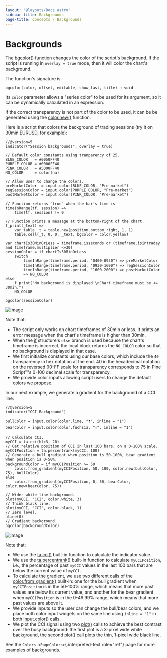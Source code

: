 ```yaml
---
layout: '@layouts/Docs.astro'
sidebar-title: Backgrounds
page-title: Concepts / Backgrounds
---
```


# Backgrounds 


The
[bgcolor()](https://www.tradingview.com/pine-script-reference/v5/#fun_bgcolor)
function changes the color of the script\'s background. If the script is
running in `overlay = true` mode, then it will color the chart\'s
background.

The function\'s signature is:

``` text
bgcolor(color, offset, editable, show_last, title) → void
```

Its `color` parameter allows a \"series color\" to be used for its
argument, so it can be dynamically calculated in an expression.

If the correct transparency is not part of the color to be used, it can
be be generated using the
[color.new()](https://www.tradingview.com/pine-script-reference/v5/#fun_color%7Bdot%7Dnew)
function.

Here is a script that colors the background of trading sessions (try it
on 30min EURUSD, for example):

``` pine
//@version=5
indicator("Session backgrounds", overlay = true)

// Default color constants using tranparency of 25.
BLUE_COLOR   = #0050FF40
PURPLE_COLOR = #0000FF40
PINK_COLOR   = #5000FF40
NO_COLOR     = color(na)

// Allow user to change the colors.
preMarketColor  = input.color(BLUE_COLOR, "Pre-market")
regSessionColor = input.color(PURPLE_COLOR, "Pre-market")
postMarketColor = input.color(PINK_COLOR, "Pre-market")

// Function returns `true` when the bar's time is 
timeInRange(tf, session) => 
    time(tf, session) != 0

// Function prints a message at the bottom-right of the chart.
f_print(_text) => 
    var table _t = table.new(position.bottom_right, 1, 1)
    table.cell(_t, 0, 0, _text, bgcolor = color.yellow)

var chartIs30MinOrLess = timeframe.isseconds or (timeframe.isintraday and timeframe.multiplier <=30)
sessionColor = if chartIs30MinOrLess
    switch
        timeInRange(timeframe.period, "0400-0930") => preMarketColor
        timeInRange(timeframe.period, "0930-1600") => regSessionColor
        timeInRange(timeframe.period, "1600-2000") => postMarketColor
        => NO_COLOR
else
    f_print("No background is displayed.\nChart timeframe must be <= 30min.")
    NO_COLOR

bgcolor(sessionColor)
```

![image](@assets/concepts/Backgrounds-Sessions.png)

Note that:

-   The script only works on chart timeframes of 30min or less. It
    prints an error message when the chart\'s timeframe is higher than
    30min.
-   When the
    [if](https://www.tradingview.com/pine-script-reference/v5/#kw_if)
    structure\'s `else` branch is used because the chart\'s timeframe is
    incorrect, the local block returns the `NO_COLOR` color so that no
    background is displayed in that case.
-   We first initialize constants using our base colors, which include
    the `40` transparency in hex notation at the end. 40 in the
    hexadecimal notation on the reversed 00-FF scale for transparency
    corresponds to 75 in Pine Script™\'s 0-100 decimal scale for
    transparency.
-   We provide color inputs allowing script users to change the default
    colors we propose.

In our next example, we generate a gradient for the background of a CCI
line:

``` pine
//@version=5
indicator("CCI Background")

bullColor = input.color(color.lime, "🠅", inline = "1")
bearColor = input.color(color.fuchsia, "🠇", inline = "1")

// Calculate CCI.
myCCI = ta.cci(hlc3, 20)
// Get relative position of CCI in last 100 bars, on a 0-100% scale.
myCCIPosition = ta.percentrank(myCCI, 100)
// Generate a bull gradient when position is 50-100%, bear gradient when position is 0-50%.
backgroundColor = if myCCIPosition >= 50
    color.from_gradient(myCCIPosition, 50, 100, color.new(bullColor, 75), bullColor)
else
    color.from_gradient(myCCIPosition, 0, 50, bearColor, color.new(bearColor, 75))

// Wider white line background.
plot(myCCI, "CCI", color.white, 3)
// Think black line.
plot(myCCI, "CCI", color.black, 1)
// Zero level.
hline(0)
// Gradient background.
bgcolor(backgroundColor)
```

![image](images/Backgrounds-CCI.png)

Note that:

-   We use the
    [ta.cci()](https://www.tradingview.com/pine-script-reference/v5/#fun_ta%7Bdot%7Dcci)
    built-in function to calculate the indicator value.
-   We use the
    [ta.percentrank()](https://www.tradingview.com/pine-script-reference/v5/#ta.percentrank)
    built-in function to calculate `myCCIPosition`, i.e., the percentage
    of past `myCCI` values in the last 100 bars that are below the
    current value of `myCCI`.
-   To calculate the gradient, we use two different calls of the
    [color.from_gradient()](https://www.tradingview.com/pine-script-reference/v5/#fun_color%7Bdot%7Dfrom_gradient)
    built-in: one for the bull gradient when `myCCIPosition` is in the
    50-100% range, which means that more past values are below its
    current value, and another for the bear gradient when
    `myCCIPosition` is in the 0-49.99% range, which means that more past
    values are above it.
-   We provide inputs so the user can change the bull/bear colors, and
    we place both color input widgets on the same line using
    `inline = "1"` in both
    [input.color()](https://www.tradingview.com/pine-script-reference/v5/#fun_input%7Bdot%7Dcolor)
    calls.
-   We plot the CCI signal using two
    [plot()](https://www.tradingview.com/pine-script-reference/v5/#fun_plot)
    calls to achieve the best contrast over the busy background: the
    first plot is a 3-pixel wide white background, the second
    [plot()](https://www.tradingview.com/pine-script-reference/v5/#fun_plot)
    call plots the thin, 1-pixel wide black line.

See the `Colors <PageColors>`{.interpreted-text role="ref"} page for
more examples of backgrounds.


